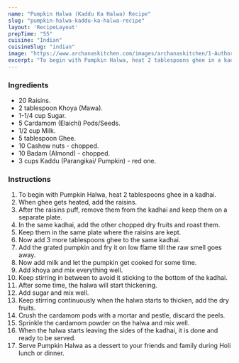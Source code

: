 ---
name: "Pumpkin Halwa (Kaddu Ka Halwa) Recipe"
slug: "pumpkin-halwa-kaddu-ka-halwa-recipe"
layout: 'RecipeLayout'
prepTime: "55"
cuisine: "Indian"
cuisineSlug: "indian"
image: "https://www.archanaskitchen.com/images/archanaskitchen/1-Author/Raksha_Kamat/Pumpkin_Halwa_or_Kaddu_Ka_Halwa.jpg"
excerpt: "To begin with Pumpkin Halwa, heat 2 tablespoons ghee in a kadhai"
---

### Ingredients

- 20 Raisins.
- 2 tablespoon Khoya (Mawa).
- 1-1/4 cup Sugar.
- 5 Cardamom (Elaichi) Pods/Seeds.
- 1/2 cup Milk.
- 5 tablespoon Ghee.
- 10 Cashew nuts - chopped.
- 10 Badam (Almond) - chopped.
- 3 cups Kaddu (Parangikai/ Pumpkin) - red one.

### Instructions

1. To begin with Pumpkin Halwa, heat 2 tablespoons ghee in a kadhai.
1. When ghee gets heated, add the raisins.
1. After the raisins puff, remove them from the kadhai and keep them on a separate plate.
1. In the same kadhai, add the other chopped dry fruits and roast them.
1. Keep them in the same plate where the raisins are kept.
1. Now add 3 more tablespoons ghee to the same kadhai.
1. Add the grated pumpkin and fry it on low flame till the raw smell goes away.
1. Now add milk and let the pumpkin get cooked for some time.
1. Add khoya and mix everything well.
1. Keep stirring in between to avoid it sticking to the bottom of the kadhai.
1. After some time, the halwa will start thickening.
1. Add sugar and mix well.
1. Keep stirring continuously when the halwa starts to thicken, add the dry fruits.
1. Crush the cardamom pods with a mortar and pestle, discard the peels.
1. Sprinkle the cardamom powder on the halwa and mix well.
1. When the halwa starts leaving the sides of the kadhai, it is done and ready to be served.
1. Serve Pumpkin Halwa as a dessert to your friends and family during Holi lunch or dinner.
